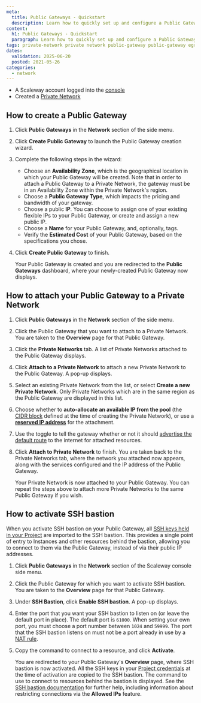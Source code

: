 ```yaml
---
meta:
  title: Public Gateways - Quickstart
  description: Learn how to quickly set up and configure a Public Gateway on Scaleway. Follow this step-by-step guide to manage internet access and secure your network with ease.
content:
  h1: Public Gateways - Quickstart
  paragraph: Learn how to quickly set up and configure a Public Gateway on Scaleway. Follow this step-by-step guide to manage internet access and secure your network with ease.
tags: private-network private network public-gateway public-gateway egress 
dates:
  validation: 2025-06-20
  posted: 2021-05-26
categories:
  - network
---
```


<Macro id="network-public-gateways" />

<Macro id="requirements" />

- A Scaleway account logged into the [console](https://console.scaleway.com)
- Created a [Private Network](/vpc/how-to/create-private-network/)

## How to create a Public Gateway

1. Click **Public Gateways** in the **Network** section of the side menu.
2. Click **Create Public Gateway** to launch the Public Gateway creation wizard.
3. Complete the following steps in the wizard:
    - Choose an **Availability Zone**, which is the geographical location in which your Public Gateway will be created. Note that in order to attach a Public Gateway to a Private Network, the gateway must be in an Availability Zone within the Private Network's region.
    - Choose a **Public Gateway Type**, which impacts the pricing and bandwidth of your gateway.
    - Choose a public **IP**. You can choose to assign one of your existing flexible IPs to your Public Gateway, or create and assign a new public IP. 
    - Choose a **Name** for your Public Gateway, and, optionally, tags.
        <Macro id="network-resource-naming"/>
    - Verify the **Estimated Cost** of your Public Gateway, based on the specifications you chose.
4. Click **Create Public Gateway** to finish.

    Your Public Gateway is created and you are redirected to the **Public Gateways** dashboard, where your newly-created Public Gateway now displays.

## How to attach your Public Gateway to a Private Network

1. Click **Public Gateways** in the **Network** section of the side menu.
2. Click the Public Gateway that you want to attach to a Private Network. You are taken to the **Overview** page for that Public Gateway.
3. Click the **Private Networks** tab. A list of Private Networks attached to the Public Gateway displays.
4. Click **Attach to a Private Network** to attach a new Private Network to the Public Gateway. A pop-up displays.
5. Select an existing Private Network from the list, or select **Create a new Private Network**.
    <Message type="note">
        Only Private Networks which are in the same region as the Public Gateway are displayed in this list.
    </Message>
6. Choose whether to **auto-allocate an available IP from the pool** (the [CIDR block](/vpc/concepts/#cidr-block) defined at the time of creating the Private Network), or use a **[reserved IP address](/ipam/concepts/#reserved-ip-address)** for the attachment.
7. Use the toggle <Icon name="toggle" /> to tell the gateway whether or not it should [advertise the default route](/public-gateways/concepts/#default-route) to the internet for attached resources.
8. Click **Attach to Private Network** to finish. You are taken back to the Private Networks tab, where the network you attached now appears, along with the services configured and the IP address of the Public Gateway.

    Your Private Network is now attached to your Public Gateway. You can repeat the steps above to attach more Private Networks to the same Public Gateway if you wish.

## How to activate SSH bastion

When you activate SSH bastion on your Public Gateway, all [SSH keys held in your Project](https://console.scaleway.com/project/ssh-keys/) are imported to the SSH bastion. This provides a single point of entry to Instances and other resources behind the bastion, allowing you to connect to them via the Public Gateway, instead of via their public IP addresses.

1. Click **Public Gateways** in the **Network** section of the Scaleway console side menu.
2. Click the Public Gateway for which you want to activate SSH bastion. You are taken to the **Overview** page for that Public Gateway.
3. Under **SSH Bastion**, click **Enable SSH bastion**. A pop-up displays.
4. Enter the port that you want your SSH bastion to listen on (or leave the default port in place).
    <Message type="tip">
      The default port is `61000`. When setting your own port, you must choose a port number between `1024` and `59999`. The port that the SSH bastion listens on must not be a port already in use by a [NAT rule](/public-gateways/concepts/#nat).
    </Message>
5. Copy the command to connect to a resource, and click **Activate**.

    You are redirected to your Public Gateway's **Overview** page, where SSH bastion is now activated. All the SSH keys in your [Project credentials](/iam/concepts/#api-key) at the time of activation are copied to the SSH bastion. The command to use to connect to resources behind the bastion is displayed. See the [SSH bastion documentation](/public-gateways/how-to/use-ssh-bastion/) for further help, including information about restricting connections via the **Allowed IPs** feature.